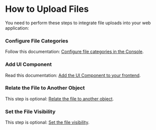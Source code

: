 

# How to Upload Files

You need to perform these steps to integrate file uploads into your web application:

<Steps>

### Configure File Categories

Follow this documentation: [Configure file categories in the Console](/files/tutorials/configure-file-categories).

### Add UI Component

Read this documentation: [Add the UI Component to your frontend](/files/tutorials/add-ui-component).

### Relate the File to Another Object

This step is optional: [Relate the file to another object](/files/tutorials/relate-file-to-another-object).

### Set the File Visibility

This step is optional: [Set the file visibility](/files/tutorials/file-visibility).

</Steps>



